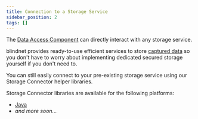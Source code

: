 ```yaml
---
title: Connection to a Storage Service
sidebar_position: 2
tags: []
---
```



<WipWarning />

The [Data Access Component](./data-access) can directly interact with any storage service.

blindnet provides ready-to-use efficient services to store [captured data](/docs/data-capture) so you don't have to worry about implementing dedicated secured storage yourself if you don't need to.

You can still easily connect to your pre-existing storage service using our Storage Connector helper libraries.

Storage Connector libraries are available for the following platforms:

- [Java](https://github.com/blindnet-io/storage-connector-java/)
- _and more soon..._
